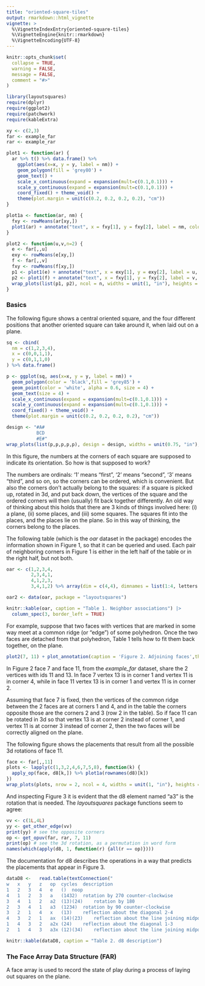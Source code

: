 ```yaml
---
title: "oriented-square-tiles"
output: rmarkdown::html_vignette
vignette: >
  %\VignetteIndexEntry{oriented-square-tiles}
  %\VignetteEngine{knitr::rmarkdown}
  %\VignetteEncoding{UTF-8}
---
```


```r
knitr::opts_chunk$set(
  collapse = TRUE,
  warning = FALSE,
  message = FALSE,
  comment = "#>"
)
```

```r
library(layoutsquares)
require(dplyr)
require(ggplot2)
require(patchwork)
require(kableExtra)

xy <- c(2,3)
far <- example_far
rar <- example_rar

plot1 <- function(ar) {
  ar %>% t() %>% data.frame() %>% 
    ggplot(aes(x=x, y = y, label = nm)) + 
    geom_polygon(fill = 'grey80') +
    geom_text() +
    scale_x_continuous(expand = expansion(mult=c(0.1,0.1))) +
    scale_y_continuous(expand = expansion(mult=c(0.1,0.1))) +
    coord_fixed() + theme_void() +
    theme(plot.margin = unit(c(0.2, 0.2, 0.2, 0.2), "cm")) 
}

plot1a <- function(ar, nm) {
  fxy <- rowMeans(ar[xy,])
  plot1(ar) + annotate("text", x = fxy[1], y = fxy[2], label = nm, color = 'red')
}

plot2 <- function(u,v,n=2) {
  e <- far[,,u]
  exy <- rowMeans(e[xy,])
  f <- far[,,v]
  fxy <- rowMeans(f[xy,])
  p1 <- plot1(e) + annotate("text", x = exy[1], y = exy[2], label = u, color = 'red')
  p2 <- plot1(f) + annotate("text", x = fxy[1], y = fxy[2], label = v, color = 'red')
  wrap_plots(list(p1, p2), ncol = n, widths = unit(1, "in"), heights = unit(1, "in")) 
}
```

### Basics

The following figure shows a central oriented square, and the four different positions that another oriented square can take around it, when laid out on a plane.

```r
sq <- cbind(
  nm = c(1,2,3,4),
  x = c(0,0,1,1),
  y = c(0,1,1,0)
) %>% data.frame()

p <- ggplot(sq, aes(x=x, y = y, label = nm)) + 
  geom_polygon(color = 'black',fill = 'grey85') +
  geom_point(color = 'white', alpha = 0.6, size = 4) +
  geom_text(size = 4) +
  scale_x_continuous(expand = expansion(mult=c(0.1,0.1))) +
  scale_y_continuous(expand = expansion(mult=c(0.1,0.1))) +
  coord_fixed() + theme_void() +
  theme(plot.margin = unit(c(0.2, 0.2, 0.2, 0.2), "cm")) 

design <- "#A#
           BCD
           #E#"
wrap_plots(list(p,p,p,p,p), design = design, widths = unit(0.75, "in"), heights = unit(0.75, "in")) + plot_annotation(caption = 'Figure 1. Neighboring squares',theme = theme(plot.caption = element_text(hjust = 0.5)))

```

In this figure, the numbers at the corners of each square are supposed to indicate its orientation. So how is that supposed to work?

The numbers are ordinals: '1' means "first", '2' means "second", '3' means "third", and so on, so the corners can be ordered, which is convenient. But also the corners don't actually belong to the squares: if a square is picked up, rotated in 3d, and put back down, the vertices of the square and the ordered corners will then (usually) fit back together differently. An old way of thinking about this holds that there are 3 kinds of things involved here: (i) a plane, (ii) some places, and (iii) some squares. The squares fit into the places, and the places lie on the plane. So in this way of thinking, the corners belong to the places.

The following table (which is the *oar* dataset in the package) encodes the information shown in Figure 1, so that it can be queried and used. Each pair of neighboring corners in Figure 1 is either in the left half of the table or in the right half, but not both.

```r

oar <- c(1,2,3,4,
         2,3,4,1,
         4,1,2,3,
         3,4,1,2) %>% array(dim = c(4,4), dimnames = list(1:4, letters[1:4])) %>% data.frame()

oar2 <- data(oar, package = "layoutsquares")

knitr::kable(oar, caption = "Table 1. Neighbor associations") |> 
  column_spec(3, border_left = TRUE)
```

For example, suppose that two faces with vertices that are marked in some way meet at a common ridge (or "edge") of some polyhedron. Once the two faces are detached from that polyhedron, Table 1 tells how to fit them back together, on the plane.

```r

plot2(7, 11) + plot_annotation(caption = 'Figure 2. Adjoining faces',theme = theme(plot.caption = element_text(hjust = 0.5)))

```

In Figure 2 face 7 and face 11, from the *example_far* dataset, share the 2 vertices with ids 11 and 13.
In face 7 vertex 13 is in corner 1 and vertex 11 is in corner 4, while in face 11 vertex 13 is in corner 1 and vertex 11 is in corner 2.

Assuming that face 7 is fixed, then the vertices of the common ridge between the 2 faces are at corners 1 and 4, and in the table the corners opposite those are the corners 2 and 3 (row 2 in the table). So if face 11 can be rotated in 3d so that vertex 13 is at corner 2 instead of corner 1, and vertex 11 is at corner 3 instead of corner 2, then the two faces will be correctly aligned on the plane.

The following figure shows the placements that result from all the possible 3d rotations of face 11.

```r

face <- far[,,11]
plots <- lapply(c(1,3,2,4,6,7,5,8), function(k) {
  apply_op(face, d8[k,]) %>% plot1a(rownames(d8)[k])
})
wrap_plots(plots, nrow = 2, ncol = 4, widths = unit(1, "in"), heights = unit(1, "in")) + plot_annotation(caption = 'Figure 3. All possible 3d rotations of face 11',theme = theme(plot.caption = element_text(hjust = 0.5)))

```

And inspecting Figure 3 it is evident that the d8 element named "a3" is the rotation that is needed. The *layoutsquares* package functions seem to agree:

```r
vv <- c(1L,4L)
yy <- get_other_edge(vv)
print(yy) # see the opposite corners
op <- get_opuv(far, rar, 7, 11) 
print(op) # see the 3d rotation, as a permutation in word form
names(which(apply(d8, 1, function(r) {all(r == op)})))
```
The documentation for d8 describes the operations in a way that predicts the placements that appear in Figure 3.

```r

dataD8 <-	read.table(textConnection("
w	x	y	z	op	cycles	description
1	2	3	4	e	()	noop
4	1	2	3	a	(1432)	rotation by 270 counter-clockwise
3	4	1	2	a2	(13)(24)	rotation by 180
2	3	4	1	a3	(1234)	rotation by 90 counter-clockwise
3	2	1	4	x	(13)	reflection about the diagonal 2-4
4	3	2	1	ax	(14)(23)	reflection about the line joining midpoints of sides 14 and 23
1	4	3	2	a2x	(24)	reflection about the diagonal 1-3
2	1	4	3	a3x	(12)(34)	reflection about the line joining midpoints of sides 12 and 34"), sep = '\t', header=TRUE)

knitr::kable(dataD8, caption = "Table 2. d8 description")

```

### The Face Array Data Structure (FAR)

A face array is used to record the state of play during a process of laying out squares on the plane.

